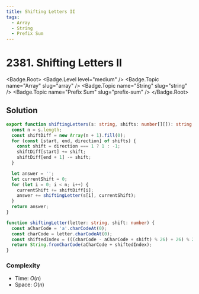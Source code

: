 ```yaml
---
title: Shifting Letters II
tags:
  - Array
  - String
  - Prefix Sum
---
```


# 2381. Shifting Letters II

<Badge.Root>
  <Badge.Level level="medium" />
  <Badge.Topic name="Array" slug="array" />
  <Badge.Topic name="String" slug="string" />
  <Badge.Topic name="Prefix Sum" slug="prefix-sum" />
</Badge.Root>

## Solution

```typescript filename="solution.ts" copy
export function shiftingLetters(s: string, shifts: number[][]): string {
  const n = s.length;
  const shiftDiff = new Array(n + 1).fill(0);
  for (const [start, end, direction] of shifts) {
    const shift = direction === 1 ? 1 : -1;
    shiftDiff[start] += shift;
    shiftDiff[end + 1] -= shift;
  }

  let answer = '';
  let currentShift = 0;
  for (let i = 0; i < n; i++) {
    currentShift += shiftDiff[i];
    answer += shiftingLetter(s[i], currentShift);
  }
  return answer;
}

function shiftingLetter(letter: string, shift: number) {
  const aCharCode = 'a'.charCodeAt(0);
  const charCode = letter.charCodeAt(0);
  const shiftedIndex = (((charCode - aCharCode + shift) % 26) + 26) % 26;
  return String.fromCharCode(aCharCode + shiftedIndex);
}
```

### Complexity

- Time: $O(n)$
- Space: $O(n)$

<ProblemLink
  codingSite="leetcode"
  href="https://leetcode.com/problems/shifting-letters-ii"
  title="Shifting Letters II"
/>
